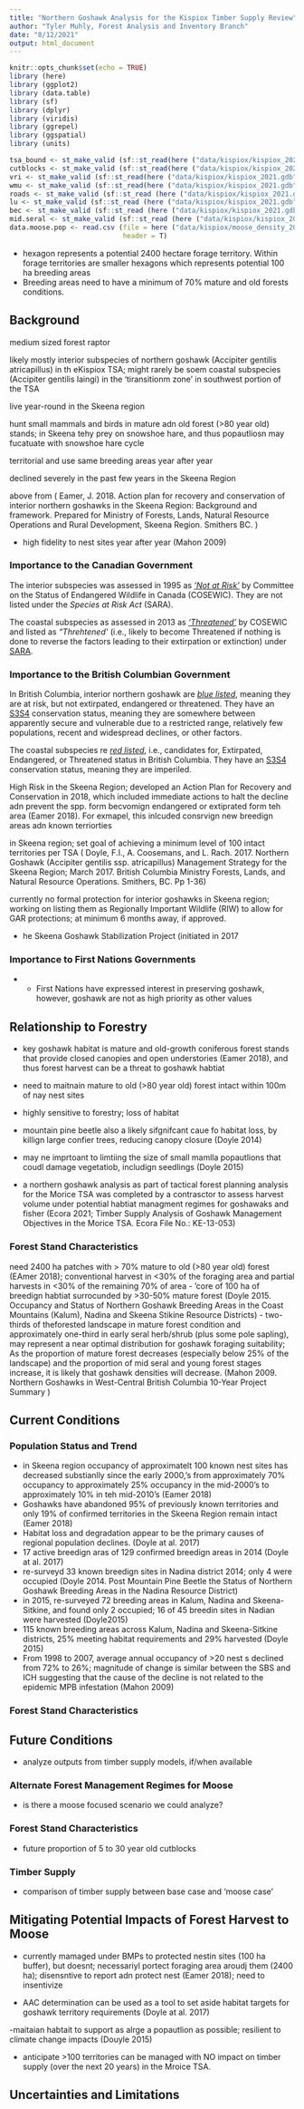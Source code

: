 ```yaml
---
title: "Northern Goshawk Analysis for the Kispiox Timber Supply Review"
author: "Tyler Muhly, Forest Analysis and Inventory Branch"
date: "8/12/2021"
output: html_document
---
```


```r
knitr::opts_chunk$set(echo = TRUE)
library (here)
library (ggplot2)
library (data.table)
library (sf)
library (dplyr)
library (viridis)
library (ggrepel)
library (ggspatial)
library (units)

tsa_bound <- st_make_valid (sf::st_read(here ("data/kispiox/kispiox_2021.gdb"), layer = "tsa_bound"))
cutblocks <- st_make_valid (sf::st_read(here ("data/kispiox/kispiox_2021.gdb"), layer = "cutblocks"))
vri <- st_make_valid (sf::st_read(here ("data/kispiox/kispiox_2021.gdb"), layer = "vri"))
wmu <- st_make_valid (sf::st_read(here ("data/kispiox/kispiox_2021.gdb"), layer = "wmu"))
roads <- st_make_valid (sf::st_read (here ("data/kispiox/kispiox_2021.gdb"), layer = "roads_dra_ften"))
lu <- st_make_valid (sf::st_read (here ("data/kispiox/kispiox_2021.gdb"), layer = "lu"))
bec <- st_make_valid (sf::st_read (here ("data/kispiox/kispiox_2021.gdb"), layer = "bec"))
mid.seral <- st_make_valid (sf::st_read (here ("data/kispiox/kispiox_2021.gdb"), layer = "mid_seral"))
data.moose.pop <- read.csv (file = here ("data/kispiox/moose_density_20211125.csv"),
                            header = T)
```




-  hexagon represents a potential 2400 hectare forage territory. Within forage territories are smaller hexagons which represents potential 100 ha breeding areas 
- Breeding areas need to have a minimum of 70% mature and old forests conditions.


## Background
medium sized forest raptor

likely mostly interior subspecies of northern goshawk (Accipiter gentilis atricapillus) in th eKispiox TSA; might rarely be soem coastal subspecies (Accipiter gentilis laingi) in the 'tiransitionm zone' in southwest portion of the TSA

live year-round in the Skeena region

hunt small mammals and birds in mature adn old forest (>80 year old) stands; in Skeena tehy prey on snowshoe hare, and thus popautliosn may fucatuate with snowshoe hare cycle

territorial and use same breeding areas year after year

declined severely in the past few years in the Skeena Region 

above from ( Eamer, J. 2018. Action plan for recovery and conservation of interior northern goshawks in the Skeena Region: Background and framework. Prepared for Ministry of Forests, Lands, Natural
Resource Operations and Rural Development, Skeena Region. Smithers BC. )

- high fidelity to nest sites year after year (Mahon 2009)


### Importance to the Canadian Government
The interior subspecies was assessed in 1995 as *['Not at Risk'](https://species-registry.canada.ca/index-en.html#/species/373-0)* by Committee on the Status of Endangered Wildlife in Canada (COSEWIC). They are not listed under the *Species at Risk Act* (SARA).

The coastal subspecies as assessed in 2013 as *['Threatened'](https://species-registry.canada.ca/index-en.html#/species/56-45)* by COSEWIC and listed as *"Threhtened'* (i.e., likely to become Threatened if nothing is done to reverse the factors leading to their extirpation or extinction) under [SARA](https://wildlife-species.canada.ca/species-risk-registry/species/speciesDetails_e.cfm?sid=56).

### Importance to the British Columbian Government
In British Columbia, interior northern goshawk are [*blue listed*](https://www2.gov.bc.ca/gov/content/environment/plants-animals-ecosystems/conservation-data-centre/explore-cdc-data/red-blue-yellow-lists), meaning they are at risk, but not extirpated, endangered or threatened. They have an [S3S4](https://www2.gov.bc.ca/gov/content/environment/plants-animals-ecosystems/conservation-data-centre/explore-cdc-data/status-ranks) conservation status, meaning they are somewhere between apparently secure and vulnerable due to a restricted range, relatively few populations, recent and widespread declines, or other factors.

The coastal subspecies re [*red listed*](https://www2.gov.bc.ca/gov/content/environment/plants-animals-ecosystems/conservation-data-centre/explore-cdc-data/red-blue-yellow-lists), i.e., candidates for, Extirpated, Endangered, or Threatened status in British Columbia. They have an [S3S4](https://www2.gov.bc.ca/gov/content/environment/plants-animals-ecosystems/conservation-data-centre/explore-cdc-data/status-ranks) conservation status, meaning they are imperiled.


 High Risk in the Skeena Region; developed an Action Plan for Recovery and Conservation in 2018, which included immediate actions to halt the decline adn prevent the spp. form becvomign endangered or extiprated form teh area (Eamer 2018). For exmapel, this inlcuded consrvign new breedign areas adn known terriorties
 
 in Skeena region; set goal of achieving  a minimum level of 100 intact territories per TSA ( Doyle, F.I., A. Coosemans, and L. Rach. 2017. Northern Goshawk (Accipiter gentilis ssp.
atricapillus) Management Strategy for the Skeena Region; March 2017. British Columbia
Ministry Forests, Lands, and Natural Resource Operations. Smithers, BC. Pp 1-36)

currently no formal protection for interior goshawks in Skeena region; working on listing them as Regionally Important Wildlife (RIW) to allow for  GAR protections;  at minimum 6 months away, if approved.

- he Skeena Goshawk Stabilization Project (initiated in 2017

### Importance to First Nations Governments
- -	First Nations have expressed interest in preserving goshawk, however, goshawk are not as high priority as other values


## Relationship to Forestry
- key goshawk habitat is mature and old-growth coniferous forest stands that provide closed canopies and open understories (Eamer 2018), and thus forest harvest can be a threat to goshawk habtiat
- need to maitnain mature to old (>80 year old) forest intact within 100m of nay nest sites
- highly sensitive to forestry; loss of habitat
- mountain pine beetle also a likely sifgnifcant caue fo habitat loss, by killign large confier trees, reducing canopy closure (Doyle 2014)
- may ne imprtoant to limtiing the size of small mamlla popautlions that coudl damage vegetatiob, includign seedlings (Doyle 2015)

- a northern goshawk analysis as part of tactical forest planning analysis for the Morice TSA was completed by a contrasctor to assess harvest volume under potential habtiat managment regimes for goshawaks and fisher (Ecora 2021; Timber Supply Analysis of Goshawk Management Objectives in the Morice TSA. Ecora File No.: KE-13-053)



### Forest Stand Characteristics

need 2400 ha patches with > 70% mature to old (>80 year old) forest (EAmer 2018); conventional harvest in  <30% of the foraging area and partial harvests in <30% of the remaining 70% of area
- 'core of 100 ha of breedign habtiat surrocunded by >30-50% mature forest (Doyle 2015. Occupancy and Status of Northern Goshawk Breeding Areas in the Coast Mountains (Kalum), Nadina and Skeena Stikine Resource Districts)
- two-thirds of theforested landscape in mature forest condition and approximately one-third in early seral herb/shrub (plus some pole sapling), may represent a near optimal distribution for goshawk foraging suitability;   As the proportion of mature forest decreases (especially below 25% of the landscape) and the proportion of mid seral and young forest stages increase, it is likely that goshawk densities will decrease. (Mahon 2009. Northern Goshawks in West-Central British Columbia 10-Year Project Summary )




## Current Conditions



### Population Status and Trend
- in Skeena region occupancy of approximatelt 100 known nest sites has decreased substianlly since the early 2000,'s from approximately 70% occupancy to approximately 25% occupancy in the mid-2000's to approximately 10% in teh mid-2010's (Eamer 2018)
- Goshawks have abandoned 95% of previously known territories and only 19% of confirmed territories in the Skeena Region remain intact (Eamer 2018)
- Habitat loss and degradation appear to be the primary causes of regional population declines.  (Doyle at al. 2017)
- 17 active breedign aras of 129 confirmed breedign areas in 2014 (Doyle at al. 2017) 
- re-surveyd 33 known breedign sites in Nadina district 2014; only 4 were occupied (Doyle 2014. Post Mountain Pine Beetle the Status of Northern Goshawk Breeding Areas in the Nadina Resource District)
- in 2015, re-surveyed 72 breeding areas in Kalum, Nadina and Skeena-Sitkine, and found only 2 occupied; 16 of 45 breedin sites in Nadian were harvested  (Doyle2015)
- 115 known breeding areas across Kalum, Nadina and Skeena-Sitkine districts, 25% meeting habitat requirements and 29% harvested (Doyle 2015)
-  From 1998  to 2007, average annual occupancy of >20 nest s declined from 72% to 26%; magnitude of change is similar between the SBS and ICH suggesting that the cause of the decline is not related to the epidemic MPB infestation (Mahon 2009)


### Forest Stand Characteristics






## Future Conditions
- analyze outputs from timber supply models, if/when available

### Alternate Forest Management Regimes for Moose
- is there a moose focused scenario we could analyze?



### Forest Stand Characteristics
- future proportion of 5 to 30 year old cutblocks

### Timber Supply
- comparison of timber supply between base case and 'moose case'

## Mitigating Potential Impacts of Forest Harvest to Moose
- currently mamaged under BMPs to protected nestin sites (100 ha buffer), but doesnt; necessariyl portect foraging area aroudj them (2400 ha); disensntive to report adn protect nest (Eamer 2018); need to insentivize 

- AAC determination can be used as a tool to set aside habitat targets for goshawk territory requirements (Doyle at al. 2017) 

-maitaian habtait to support as alrge a popautlion as possible; resilient to climate change impacts (Douyle 2015)

- anticipate >100 territories can be managed with NO impact on timber supply  (over the next 20 years) in the Mroice TSA. 

## Uncertainties and Limitations 

